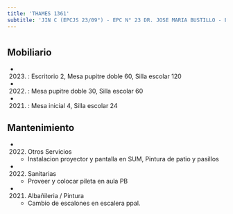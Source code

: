 ```yaml
---
title: 'THAMES 1361'
subtitle: 'JIN C (EPCJS 23/09°) - EPC N° 23 DR. JOSE MARIA BUSTILLO - EPA N° 23 DR. JOSE MARIA BUSTILLO'
---
```


#


## Mobiliario

*  (2023) : Escritorio 2, Mesa pupitre doble 60, Silla escolar 120 

*  (2022) : Mesa pupitre doble 30, Silla escolar 60 

*  (2021) : Mesa inicial 4, Silla escolar 24 





## Mantenimiento

*  (2022) Otros Servicios 
    + Instalacion proyector y pantalla en SUM, Pintura de patio y pasillos

*  (2022) Sanitarias 
    + Proveer y colocar pileta en aula PB

*  (2021) Albañileria / Pintura 
    + Cambio de escalones en escalera ppal.



